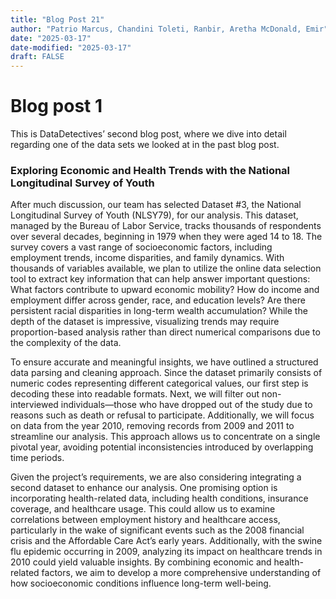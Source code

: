 ```yaml
---
title: "Blog Post 21"
author: "Patrio Marcus, Chandini Toleti, Ranbir, Aretha McDonald, Emir"
date: "2025-03-17"
date-modified: "2025-03-17"
draft: FALSE
---
```

# Blog post 1
This is DataDetectives' second blog post, where we dive into detail regarding one of the data sets we looked at in the past blog post.



### Exploring Economic and Health Trends with the National Longitudinal Survey of Youth

After much discussion, our team has selected Dataset #3, the National Longitudinal Survey of Youth (NLSY79), for our analysis. This dataset, managed by the Bureau of Labor Service, tracks thousands of respondents over several decades, beginning in 1979 when they were aged 14 to 18. The survey covers a vast range of socioeconomic factors, including employment trends, income disparities, and family dynamics. With thousands of variables available, we plan to utilize the online data selection tool to extract key information that can help answer important questions: What factors contribute to upward economic mobility? How do income and employment differ across gender, race, and education levels? Are there persistent racial disparities in long-term wealth accumulation? While the depth of the dataset is impressive, visualizing trends may require proportion-based analysis rather than direct numerical comparisons due to the complexity of the data.

To ensure accurate and meaningful insights, we have outlined a structured data parsing and cleaning approach. Since the dataset primarily consists of numeric codes representing different categorical values, our first step is decoding these into readable formats. Next, we will filter out non-interviewed individuals—those who have dropped out of the study due to reasons such as death or refusal to participate. Additionally, we will focus on data from the year 2010, removing records from 2009 and 2011 to streamline our analysis. This approach allows us to concentrate on a single pivotal year, avoiding potential inconsistencies introduced by overlapping time periods.

Given the project's requirements, we are also considering integrating a second dataset to enhance our analysis. One promising option is incorporating health-related data, including health conditions, insurance coverage, and healthcare usage. This could allow us to examine correlations between employment history and healthcare access, particularly in the wake of significant events such as the 2008 financial crisis and the Affordable Care Act’s early years. Additionally, with the swine flu epidemic occurring in 2009, analyzing its impact on healthcare trends in 2010 could yield valuable insights. By combining economic and health-related factors, we aim to develop a more comprehensive understanding of how socioeconomic conditions influence long-term well-being.

